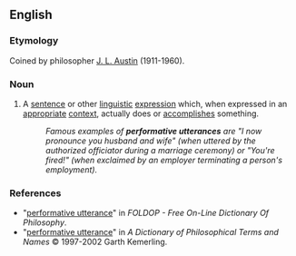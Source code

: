 ==English==
{{wikipedia}}

===Etymology===
Coined by philosopher [[w:J._L._Austin|J. L. Austin]] (1911-1960).

===Noun===
{{en-noun|head=[[performative]] [[utterance]]}}

# {{context|philosophy|linguistics}} A [[sentence]] or other [[linguistic]] [[expression]] which, when expressed in an [[appropriate]] [[context]], actually does or [[accomplish]]es something.
#:''Famous examples of '''performative utterances''' are "I now pronounce you husband and wife" (when uttered by the authorized officiator during a marriage ceremony) or "You're fired!" (when exclaimed by an employer terminating a person's employment).''

===References===
*"[http://www.swif.uniba.it/lei/foldop/foldoc.cgi?performative+utterance performative utterance]" in ''FOLDOP - Free On-Line Dictionary Of Philosophy''.
*"[http://www.philosophypages.com/dy/p2.htm#perfo performative utterance]" in ''A Dictionary of Philosophical Terms and Names'' © 1997-2002 Garth Kemerling.